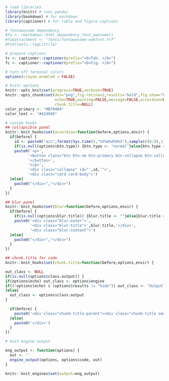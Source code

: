 <!-- rmd lab header -->

```r
# load libraries
library(knitr) # runs pandoc
library(bookdown) # for markdown
library(captioner) # for table and figure captions

# fontawesome dependency
#fa <- rmarkdown::html_dependency_font_awesome()
#fa$attachment <- "fonts/fontawesome-webfont.ttf"
#htmltools::tagList(fa)

# prepare captions
tc <- captioner::captioner(prefix="<b>Tab. </b>")
fc <- captioner::captioner(prefix="<b>Fig. </b>")

# turn off terminal colors
options(crayon.enabled = FALSE)

# knitr options
knitr::opts_knit$set(progress=TRUE,verbose=TRUE)
knitr::opts_chunk$set(dev="png",fig.retina=2,results="hold",fig.show="hold",fig.align="left",
                      echo=TRUE,warning=FALSE,message=FALSE,accordion=NULL,
                      chunk.title=NULL)
color_primary <- "#B70404"
color_text <- "#424949"
```

```r
# custom hooks
## collapsible panel
knitr::knit_hooks$set(accordion=function(before,options,envir) {
  if(before) {
    id <- paste0("acc",format(Sys.time(),"%Y%m%d%H%S"),sample(c(0:9),1),sample(c(0:9),1),sample(c(0:9),1),sample(c(0:9),1))
    if(is.null(options$btn.type)) {btn.type <- "normal"}else{btn.type <- options$btn.type}
    paste0('<p>',
          '<button class="btn btn-sm btn-primary btn-collapse btn-collapse-',btn.type,' collapsed" type="button" data-toggle="collapse" data-target="#',id,'" aria-expanded="false" aria-controls="',id,'">',
          '</button>',
          '</p>',
          '<div class="collapse" id="',id,'">',
          '<div class="card card-body">')
  }else{
    paste0("</div>","</div>")
  }
})

## blur panel
knitr::knit_hooks$set(blur=function(before,options,envir) {
  if(before) {
    if(is.null(options$blur.title)) {blur.title <- ""}else{blur.title <- options$blur.title}
    paste0('<div class="blur-outer">',
           '<div class="blur-title">',blur.title,'</div>',
           '<div class="blur-content">')
  }else{
    paste0("</div>","</div>")
  }
})

## chunk.title for code
knitr::knit_hooks$set(chunk.title=function(before,options,envir) {

out_class <- NULL
if(is.null(options$class.output)) {
if(options$echo) out_class <- options$engine
if((!options$echo) & (options$results != "hide")) out_class <- "Output"
}else{
  out_class <- options$class.output
}

  if(before) {
    paste0('<div class="chunk-title-parent"><div class="chunk-title small">',out_class,'</div>')
  }else{
    paste0('</div>')
  }
})

# knit engine output

eng_output <- function(options) {
  out <- ''
  engine_output(options, options$code, out)
}

knitr::knit_engines$set(output=eng_output)
```

<br>
